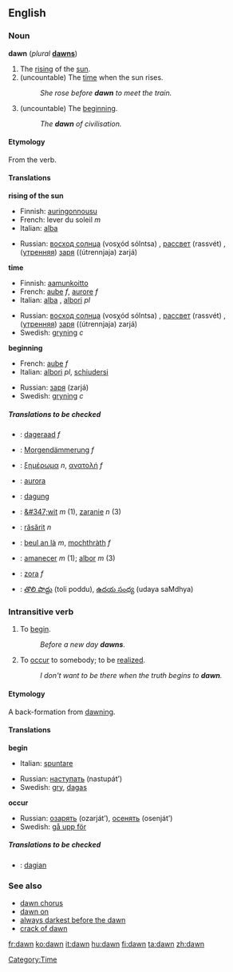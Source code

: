 {{see|Dawn}}
==English==

===Noun===
'''dawn''' (''plural'' '''[[dawns]]''')

# The [[rising]] of the [[sun]].
# (uncountable) The [[time]] when the sun rises. 
#:''She rose before '''dawn''' to meet the train.''
# (uncountable) The [[beginning]].
#:''The '''dawn''' of civilisation.''

====Etymology====
From the verb.

====Translations====
'''rising of the sun'''
{{top}}
*Finnish: [[auringonnousu]]
*French: lever du soleil ''m''
*Italian: [[alba]] {{f}}
{{mid}}
*Russian: [[восход солнца]] (vosχód sólntsa) {{m}}, [[рассвет]] (rassvét) {{m}}, ([[утренний|утренняя]]) [[заря]] ((útrennjaja) zarjá) {{f}}
{{bottom}}

'''time'''
{{top}}
*Finnish: [[aamunkoitto]]
*French: [[aube]] ''f'', [[aurore]] ''f''
*Italian: [[alba]] {{f}}, [[albori]] {{m}} ''pl''
{{mid}}
*Russian: [[восход солнца]] (vosχód sólntsa) {{m}}, [[рассвет]] (rassvét) {{m}}, ([[утренний|утренняя]]) [[заря]] ((útrennjaja) zarjá) {{f}}
*Swedish: [[gryning]] ''c''
{{bottom}}

'''beginning'''
{{top}}
*French: [[aube]] ''f''
*Italian: [[albori]] {{m}}''pl'', [[schiudersi]] {{m}}
{{mid}}
*Russian: [[заря]] (zarjá) {{f}}
*Swedish: [[gryning]] ''c''
{{bottom}}

=====Translations to be checked=====
{{checktrans}}
{{top}}
*{{ttbc|Dutch}}: [[dageraad]] ''f''
*{{ttbc|German}}: [[Morgendämmerung]] ''f''
*{{ttbc|Greek}}: [[ξημέρωμα]] ''n'', [[ανατολή]] ''f''
*{{ttbc|Latin}}: [[aurora]]
*{{ttbc|Old English}}: [[dagung]]
{{mid}}
*{{ttbc|Polish}}: [[&#347;wit]] ''m'' (1), [[zaranie]] ''n'' (3)
*{{ttbc|Romanian}}: [[răsărit]] ''n''
*{{ttbc|Scots Gaelic}}: [[beul an là]] ''m'', [[mochthràth]] ''f''
*{{ttbc|Spanish}}: [[amanecer]] ''m'' (1); [[albor]] ''m'' (3)
*{{ttbc|Slovene}}: [[zora]] ''f''
*{{ttbc|Telugu}}: [[తొలి పొద్దు]] (toli poddu), [[ఉదయ సంధ్య]] (udaya saMdhya)
{{bottom}}

===Intransitive verb===
{{en-infl-reg-consonant|dawn||}}

# To [[begin]].
#:''Before a new day '''dawns'''.''
# To [[occur]] to somebody; to be [[realize]]d.
#:''I don't want to be there when the truth begins to '''dawn'''.''

====Etymology====
A back-formation from [[dawning]].

====Translations====
'''begin'''
{{top}}
*Italian: [[spuntare]]
{{mid}}
*Russian: [[наступать]] (nastupát’)
*Swedish: [[gry]], [[dagas]]
{{bottom}}

'''occur'''
{{top}}
{{mid}}
*Russian: [[озарять]] (ozarját’), [[осенять]] (osenját’)
*Swedish: [[gå upp för]]
{{bottom}}

=====Translations to be checked=====
{{checktrans}}
*{{ttbc|Old English}}: [[dagian]]

===See also===
*[[dawn chorus]]
*[[dawn on]]
*[[always darkest before the dawn]]
*[[crack of dawn]]

[[Category:Time]]

[[fr:dawn]]
[[ko:dawn]]
[[it:dawn]]
[[hu:dawn]]
[[fi:dawn]]
[[ta:dawn]]
[[zh:dawn]]

{{TOW}}